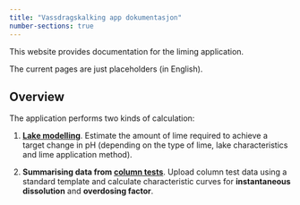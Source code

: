 ```yaml
---
title: "Vassdragskalking app dokumentasjon"
number-sections: true
---
```


This website provides documentation for the liming application. 

The current pages are just placeholders (in English). 

## Overview {#sec-overview}

The application performs two kinds of calculation:

 1. **[Lake modelling](./lake-modelling.qmd)**. Estimate the amount of lime required to achieve a target change in pH (depending on the type of lime, lake characteristics and lime application method).

 2. **Summarising data from [column tests](./column-tests.qmd)**. Upload column test data using a standard template and calculate characteristic curves for **instantaneous dissolution** and **overdosing factor**.
 



